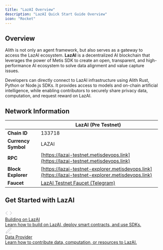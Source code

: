 ```yaml
---
title: "LazAI Overview"
description: "LazAI Quick Start Guide Overview"
icon: "Rocket"
---
```



## Overview

Alith is not only an agent framework, but also serves as a gateway to access the LazAI ecosystem. **LazAI** is a decentralized AI blockchain that leverages the power of Metis SDK to create an open, transparent, and high-performance AI ecosystem to solve data alignment and value capture issues.

Developers can directly connect to LazAI infrastructure using Alith Rust, Python or Node.js SDKs. It provides access to models and on-chain artificial intelligence, while enabling contributors to securely share privacy data, computation, and request reward on LazAI.

## Network Information

|                     | LazAI (Pre Testnet)                                   |
|---------------------|------------------------------------------------------|
| **Chain ID**        | 133718                                               |
| **Currency Symbol** | LAZAI                                                |
| **RPC**             | [https://lazai-testnet.metisdevops.link](https://lazai-testnet.metisdevops.link) |
| **Block Explorer**  | [https://lazai-testnet-explorer.metisdevops.link](https://lazai-testnet-explorer.metisdevops.link) |
| **Faucet**          | [LazAI Testnet Faucet (Telegram)](https://t.me/lazai_testnet_bot) |

<AddLazaiNetworkButton />

## Get Started with LazAI

<div style={{ display: 'flex', gap: '32px', marginTop: '32px', flexWrap: 'wrap', justifyContent: 'center' }}>
  <a href="/docs/quick-start/building-on-lazai" style={{
    flex: '1 1 340px',
    background: '#18181b',
    borderRadius: '16px',
    padding: '32px',
    minWidth: '320px',
    boxShadow: '0 1px 2px rgba(0,0,0,0.08)',
    border: '1px solid #27272a',
    textDecoration: 'none',
    color: '#fff',
    display: 'flex',
    flexDirection: 'column',
    alignItems: 'flex-start',
    transition: 'box-shadow 0.15s, border 0.15s',
    cursor: 'pointer',
    marginBottom: '16px',
  }}>
    <div style={{
      background: '#232326',
      borderRadius: '8px',
      padding: '10px',
      marginBottom: '18px',
      display: 'flex',
      alignItems: 'center',
      justifyContent: 'center'
    }}>
      <svg width="24" height="24" fill="none" stroke="#a1a1aa" strokeWidth="2" strokeLinecap="round" strokeLinejoin="round"><polyline points="16 18 22 12 16 6"/><polyline points="8 6 2 12 8 18"/></svg>
    </div>
    <div style={{ fontWeight: 700, fontSize: '1.18rem', marginBottom: '8px' }}>Building on LazAI</div>
    <div style={{ color: '#a1a1aa', fontSize: '1.05rem', fontWeight: 400 }}>
      Learn how to build on LazAI, deploy smart contracts, and use SDKs.
    </div>
  </a>
  <a href="/docs/quick-start/data-provider" style={{
    flex: '1 1 340px',
    background: '#18181b',
    borderRadius: '16px',
    padding: '32px',
    minWidth: '320px',
    boxShadow: '0 1px 2px rgba(0,0,0,0.08)',
    border: '1px solid #27272a',
    textDecoration: 'none',
    color: '#fff',
    display: 'flex',
    flexDirection: 'column',
    alignItems: 'flex-start',
    transition: 'box-shadow 0.15s, border 0.15s',
    cursor: 'pointer',
    marginBottom: '16px',
  }}>
    <div style={{
      background: '#232326',
      borderRadius: '8px',
      padding: '10px',
      marginBottom: '18px',
      display: 'flex',
      alignItems: 'center',
      justifyContent: 'center'
    }}>
      <svg width="24" height="24" fill="none" stroke="#a1a1aa" strokeWidth="2" strokeLinecap="round" strokeLinejoin="round"><path d="M12 20h9"/><path d="M16.5 3.5a2.121 2.121 0 0 1 3 3L7 19l-4 1 1-4 12.5-12.5z"/></svg>
    </div>
    <div style={{ fontWeight: 700, fontSize: '1.18rem', marginBottom: '8px' }}>Data Provider</div>
    <div style={{ color: '#a1a1aa', fontSize: '1.05rem', fontWeight: 400 }}>
      Learn how to contribute data, computation, or resources to LazAI.
    </div>
  </a>
</div> 